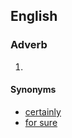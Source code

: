==English==
===Adverb===
{{en-adv}}
#{{context|New York City}} {{eye dialect|certainly}}

====Synonyms====
*[[certainly]]
*[[for sure]]